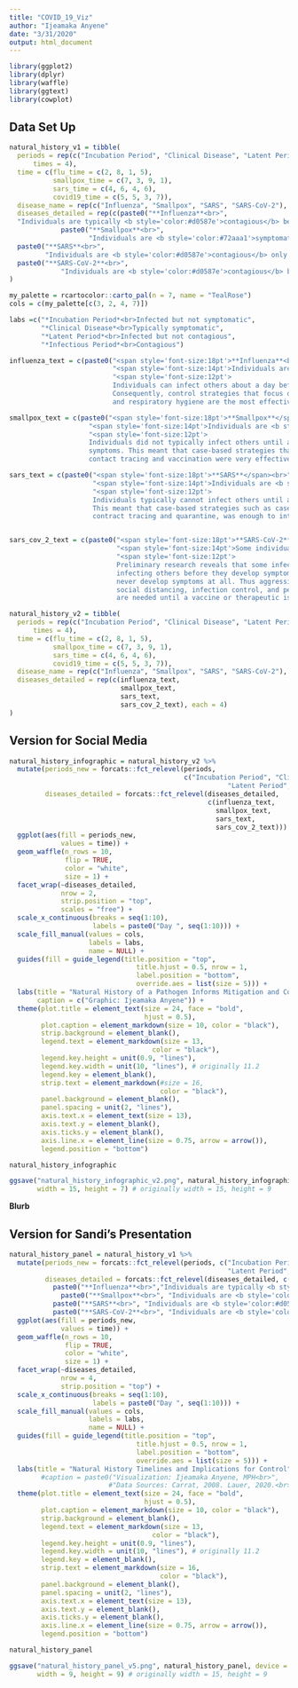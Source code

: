 ```yaml
---
title: "COVID_19_Viz"
author: "Ijeamaka Anyene"
date: "3/31/2020"
output: html_document
---
```


```r
library(ggplot2)
library(dplyr)
library(waffle)
library(ggtext)
library(cowplot)
```
## Data Set Up

```r
natural_history_v1 = tibble(
  periods = rep(c("Incubation Period", "Clinical Disease", "Latent Period", "Infectious Period"), 
      times = 4),
  time = c(flu_time = c(2, 8, 1, 5),
           smallpox_time = c(7, 3, 9, 1),
           sars_time = c(4, 6, 4, 6),
           covid19_time = c(5, 5, 3, 7)),
  disease_name = rep(c("Influenza", "Smallpox", "SARS", "SARS-CoV-2"), each = 4),
  diseases_detailed = rep(c(paste0("**Influenza**<br>",
  "Individuals are typically <b style='color:#d0587e'>contagious</b> before they experience <b style='color:#72aaa1'>symptoms</b><br>"), 
             paste0("**Smallpox**<br>", 
                    "Individuals are <b style='color:#72aaa1'>symptomatic</b> before they are <b style='color:#d0587e'>contagious</b><br>"),
  paste0("**SARS**<br>", 
         "Individuals are <b style='color:#d0587e'>contagious</b> only when they experience <b style='color:#72aaa1'>symptoms</b>"),
  paste0("**SARS-CoV-2**<br>", 
             "Individuals are <b style='color:#d0587e'>contagious</b> before they experience <b style='color:#72aaa1'>symptoms</b><br>")), each = 4)
)

```

```r
my_palette = rcartocolor::carto_pal(n = 7, name = "TealRose")
cols = c(my_palette[c(3, 2, 4, 7)])
```

```r
labs =c("*Incubation Period*<br>Infected but not symptomatic", 
        "*Clinical Disease*<br>Typically symptomatic", 
        "*Latent Period*<br>Infected but not contagious", 
        "*Infectious Period*<br>Contagious")
```

```r
influenza_text = c(paste0("<span style='font-size:18pt'>**Influenza**<br></span>",
                          "<span style='font-size:14pt'>Individuals are typically <b style='color:#d0587e'>contagious </b>**before** they experience <b style='color:#72aaa1'>symptoms</b></span><br><br>",
                          "<span style='font-size:12pt'>
                          Individuals can infect others about a day before they develop symptoms.<br>
                          Consequently, control strategies that focus on vaccination, infection control,<br> 
                          and respiratory hygiene are the most effective.</span><br>"))

smallpox_text = c(paste0("<span style='font-size:18pt'>**Smallpox**</span><br>", 
                    "<span style='font-size:14pt'>Individuals are <b style='color:#72aaa1'>symptomatic </b>**before** they are <b style='color:#d0587e'>contagious</b></span><br><br>",
                    "<span style='font-size:12pt'>
                    Individuals did not typically infect others until after the development of<br> 
                    symptoms. This meant that case-based strategies that included<br> 
                    contact tracing and vaccination were very effective.</span><br>"))

sars_text = c(paste0("<span style='font-size:18pt'>**SARS**</span><br>",
                     "<span style='font-size:14pt'>Individuals are <b style='color:#72aaa1'>symptomatic </b>**before** they are <b style='color:#d0587e'>contagious</b></span><br><br>",
                     "<span style='font-size:12pt'>
                     Individuals typically cannot infect others until after they have symptoms.<br> 
                     This meant that case-based strategies such as case-finding and isolation, along with<br> 
                     contract tracing and quarantine, was enough to interrupt the 2003 SARS epidemic.</span><br>"))


sars_cov_2_text = c(paste0("<span style='font-size:18pt'>**SARS-CoV-2**</span><br>",
                           "<span style='font-size:14pt'>Some individuals are likely <b style='color:#d0587e'>contagious </b>**before** they experience <b style='color:#72aaa1'>symptoms</b></span><br><br>",
                           "<span style='font-size:12pt'>
                           Preliminary research reveals that some infected individuals are capable of<br> 
                           infecting others before they develop symptoms, while some individuals<br> 
                           never develop symptoms at all. Thus aggressive control strategies such as<br> 
                           social distancing, infection control, and personal protective equipment<br> 
                           are needed until a vaccine or therapeutic is available.</span><br>"))

```

```r
natural_history_v2 = tibble(
  periods = rep(c("Incubation Period", "Clinical Disease", "Latent Period", "Infectious Period"), 
      times = 4),
  time = c(flu_time = c(2, 8, 1, 5),
           smallpox_time = c(7, 3, 9, 1),
           sars_time = c(4, 6, 4, 6),
           covid19_time = c(5, 5, 3, 7)),
  disease_name = rep(c("Influenza", "Smallpox", "SARS", "SARS-CoV-2"), each = 4),
  diseases_detailed = rep(c(influenza_text,
                            smallpox_text,
                            sars_text,
                            sars_cov_2_text), each = 4)
)

```

## Version for Social Media

```r
natural_history_infographic = natural_history_v2 %>%
  mutate(periods_new = forcats::fct_relevel(periods, 
                                            c("Incubation Period", "Clinical Disease", 
                                                       "Latent Period", "Infectious Period")),
         diseases_detailed = forcats::fct_relevel(diseases_detailed, 
                                                  c(influenza_text,
                                                    smallpox_text,
                                                    sars_text,
                                                    sars_cov_2_text))) %>%
  ggplot(aes(fill = periods_new, 
             values = time)) +
  geom_waffle(n_rows = 10, 
              flip = TRUE, 
              color = "white", 
              size = 1) +
  facet_wrap(~diseases_detailed, 
             nrow = 2, 
             strip.position = "top",
             scales = "free") +
  scale_x_continuous(breaks = seq(1:10), 
                     labels = paste0("Day ", seq(1:10))) +
  scale_fill_manual(values = cols,
                    labels = labs,
                    name = NULL) + 
  guides(fill = guide_legend(title.position = "top", 
                                title.hjust = 0.5, nrow = 1,
                                label.position = "bottom",
                                override.aes = list(size = 5))) +
  labs(title = "Natural History of a Pathogen Informs Mitigation and Control Strategies",
       caption = c("Graphic: Ijeamaka Anyene")) +
  theme(plot.title = element_text(size = 24, face = "bold", 
                                  hjust = 0.5),
        plot.caption = element_markdown(size = 10, color = "black"),
        strip.background = element_blank(),
        legend.text = element_markdown(size = 13, 
                                    color = "black"),
        legend.key.height = unit(0.9, "lines"), 
        legend.key.width = unit(10, "lines"), # originally 11.2
        legend.key = element_blank(),
        strip.text = element_markdown(#size = 16,
                                      color = "black"),
        panel.background = element_blank(),
        panel.spacing = unit(2, "lines"),
        axis.text.x = element_text(size = 13),
        axis.text.y = element_blank(),
        axis.ticks.y = element_blank(),
        axis.line.x = element_line(size = 0.75, arrow = arrow()),
        legend.position = "bottom")

natural_history_infographic
```

```r
ggsave("natural_history_infographic_v2.png", natural_history_infographic, device = "png",
       width = 15, height = 7) # originally width = 15, height = 9

```

**Blurb**


## Version for Sandi's Presentation
```r
natural_history_panel = natural_history_v1 %>%
  mutate(periods_new = forcats::fct_relevel(periods, c("Incubation Period", "Clinical Disease", 
                                                       "Latent Period", "Infectious Period")),
         diseases_detailed = forcats::fct_relevel(diseases_detailed, c(
           paste0("**Influenza**<br>","Individuals are typically <b style='color:#d0587e'>contagious</b> before they experience <b style='color:#72aaa1'>symptoms</b><br>"), 
             paste0("**Smallpox**<br>", "Individuals are <b style='color:#72aaa1'>symptomatic</b> before they are <b style='color:#d0587e'>contagious</b><br>"),
           paste0("**SARS**<br>", "Individuals are <b style='color:#d0587e'>contagious</b> only when they experience <b style='color:#72aaa1'>symptoms</b>"),
           paste0("**SARS-CoV-2**<br>", "Individuals are <b style='color:#d0587e'>contagious</b> before they experience <b style='color:#72aaa1'>symptoms</b><br>")))) %>%
  ggplot(aes(fill = periods_new, 
             values = time)) +
  geom_waffle(n_rows = 10, 
              flip = TRUE, 
              color = "white", 
              size = 1) +
  facet_wrap(~diseases_detailed, 
             nrow = 4, 
             strip.position = "top") +
  scale_x_continuous(breaks = seq(1:10), 
                     labels = paste0("Day ", seq(1:10))) +
  scale_fill_manual(values = cols,
                    labels = labs,
                    name = NULL) + 
  guides(fill = guide_legend(title.position = "top", 
                                title.hjust = 0.5, nrow = 1,
                                label.position = "bottom",
                                override.aes = list(size = 5))) +
  labs(title = "Natural History Timelines and Implications for Control") +
        #caption = paste0("Visualization: Ijeamaka Anyene, MPH<br>",
                         #"Data Sources: Carrat, 2008. Lauer, 2020.<br> Wei, 2020. CDC.")) +
  theme(plot.title = element_text(size = 24, face = "bold", 
                                  hjust = 0.5),
        plot.caption = element_markdown(size = 10, color = "black"),
        strip.background = element_blank(),
        legend.text = element_markdown(size = 13, 
                                    color = "black"),
        legend.key.height = unit(0.9, "lines"), 
        legend.key.width = unit(10, "lines"), # originally 11.2
        legend.key = element_blank(),
        strip.text = element_markdown(size = 16,
                                      color = "black"),
        panel.background = element_blank(),
        panel.spacing = unit(2, "lines"),
        axis.text.x = element_text(size = 13),
        axis.text.y = element_blank(),
        axis.ticks.y = element_blank(),
        axis.line.x = element_line(size = 0.75, arrow = arrow()),
        legend.position = "bottom")
```

```r
natural_history_panel

```

```r
ggsave("natural_history_panel_v5.png", natural_history_panel, device = "png",
       width = 9, height = 9) # originally width = 15, height = 9

```





